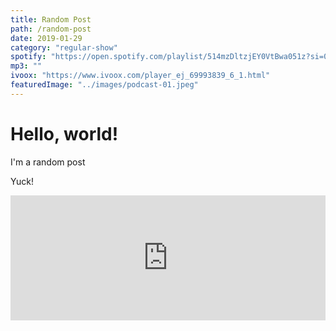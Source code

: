 ```yaml
---
title: Random Post
path: /random-post
date: 2019-01-29
category: "regular-show"
spotify: "https://open.spotify.com/playlist/514mzDltzjEY0VtBwa051z?si=0d6016f2fcae4529"
mp3: ""
ivoox: "https://www.ivoox.com/player_ej_69993839_6_1.html"
featuredImage: "../images/podcast-01.jpeg"
---
```


# Hello, world!

I'm a random post

<p>Yuck!</p>

<iframe
  id="audio_66351523"
  frameborder="0"
  allowfullscreen=""
  scrolling="no"
  height="200"
  style="width:100%;"
  src="https://www.ivoox.com/player_ej_66351523_6_1.html"
></iframe>
